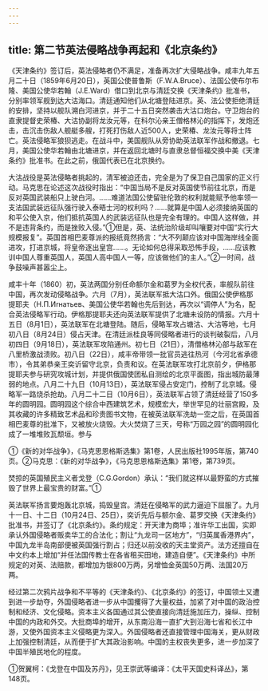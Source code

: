 ```yaml
---
---
---
```

title: 第二节英法侵略战争再起和《北京条约》
---



《天津条约》签订后，英法侵略者仍不满足，准备再次扩大侵略战争。咸丰九年五月二十日（1859年6月20日），英国公使普鲁斯（F.W.A.Bruce）、法国公使布尔布隆、美国公使华若翰（J.E.Ward）借口到北京与清廷交换《天津条约》批准书，分别率领军舰到达大沽海口。清廷通知他们从北塘登陆进京。英、法公使拒绝清廷的安排，坚持以舰队溯白河进京，并于二十五日突然袭击大沽口炮台。守卫炮台的直隶提督史荣椿、大沽协副将龙汝元等，在科尔沁亲王僧格林沁的指挥下，发炮还击，击沉击伤敌人舰艇多艘，打死打伤敌人近500人，史荣椿、龙汝元等将士阵亡。英法侵略军狼狈逃走。在战斗中，美国舰队从旁协助英法联军作战和撤退。七月，美国公使华若翰由北塘进京，并在返回北塘时与直隶总督恒福交换中美《天津条约》批准书。在此之前，俄国代表已在北京换约。

大沽战役是英法侵略者挑起的，清军被迫还击，完全是为了保卫自己国家的正义行动。马克思在论述这次战役时指出：“中国当局不是反对英国使节前往北京，而是反对英国武装船只上驶白河。……难道法国公使留驻伦敦的权利就能赋予他率领一支法国武装远征队强行驶入泰晤士河的权利吗？……就算是中国人必须接纳英国的和平公使入京，他们抵抗英国人的武装远征队也是完全有理的。中国人这样做，并不是违背条约，而是挫败入侵。”①但是，英、法统治阶级却叫嚷要对中国“实行大规模报复”。英国首相巴麦尊派的报纸竟然扬言：“大不列颠应该对中国海岸线全面进攻，打进京城，将皇帝逐出皇宫……。无论如何总得采取恐怖手段，……应该教训中国人尊重英国人，英国人高中国人一等，应该做他们的主人。”②一时间，战争鼓噪声甚嚣尘上。

咸丰十年（1860）初，英法两国分别任命额尔金和葛罗为全权代表，率舰队前往中国，再次发动侵略战争。六月（7月），英法联军抵大沽口外。俄国公使伊格那提耶夫（H.П.Иrнaтьев、美国公使华若翰也先后到达，再次以“调停人”为名，配合英法侵略军行动。伊格那提耶夫还向英法联军提供了北塘未设防的情报。六月十五日（8月1日），英法联军在北塘登陆。随后，侵略军攻占塘沽、大沽等地，七月初八日（8月24日）侵占天津。在清廷派桂良等同侵略者进行的谈判破裂后，八月初四日（9月18日），英法联军攻陷通州。初七日（21日），清僧格林沁部与敌军在八里桥激战溃败。初八日（22日），咸丰帝带领一批官员逃往热河（今河北省承德市），令其弟恭亲王奕䜣留守北京，负责和议。在英法联军攻打北京前夕，伊格那提耶夫参与研究攻城计划，并提供俄国使团私自测绘的北京平面图，指出城防最薄弱的地点。八月二十九日（10月13日），英法联军侵占安定门，控制了北京城。侵略军一路烧杀抢劫。八月二十二日（10月6日），英法联军占领了清廷经营了150多年的圆明园。圆明园这个综合中西建筑艺术，规模宏大，举世罕见的壮丽宫殿，及其收藏的许多精致艺术品和珍贵图书文物，在被英法联军洗劫一空之后，在英国首相巴麦尊的批准下，又被放火烧毁。大火焚烧了三天，号称“万园之园”的圆明园化成了一堆堆败瓦颓垣。参与

①《新的对华战争》，《马克思恩格斯选集》第1卷，人民出版社1995年版，第740页。②马克思：《新的对华战争》，《马克思恩格斯选集》第1卷，第739页。

焚掠的英国殖民主义者戈登（C.G.Gordon）承认：“我们就这样以最野蛮的方式摧毁了世界上最宝贵的财富。”①

英法联军扬言要炮轰北京城，捣毁皇宫。清廷在侵略军的武力逼迫下屈服了。九月十一日、十二日（10月24日、25日），奕䜣先后与额尔金、葛罗交换《天津条约》批准书，并签订了《北京条约》。条约规定：开天津为商埠；准许华工出国，实即承认外国侵略者贩卖华工的合法化；割让“九龙司一区地方”，“归英属香港界内”，中国九龙半岛南部便被英国强行割占；归还以前没收的天主堂资产。法方还擅自在中文约本上增加“并任法国传教士在各省租买田地，建造自便”。《天津条约》中所规定的对英、法赔款，都增加为银800万两，另增恤金英国50万两、法国20万两。

经过第二次鸦片战争和不平等的《天津条约》、《北京条约》的签订，中国领土又遭到进一步劫夺，外国侵略者进一步从中国攫得了大量权益，加紧了对中国的政治控制和经济、文化侵略。资本主义各国通过其公使直接向清廷施加压力，操纵、控制中国的内政和外交。大批商埠的增开，从东南沿海一直扩大到沿海七省和长江中游，又使外国资本主义侵略更为深入。外国侵略者还直接管理中国海关，更从财政上加强控制清廷，从而便于扩大其政治影响。中国的主权丧失更多，进一步加深了中国半殖民地化的程度。

①贺翼柯：《戈登在中国及苏丹》，见王崇武等编译：《太平天国史料译丛》，第148页。